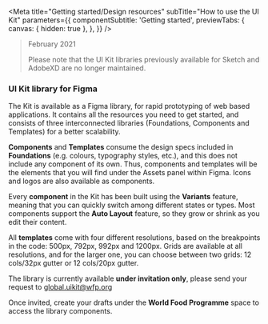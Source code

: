 
<Meta
  title="Getting started/Design resources"
  subTitle="How to use the UI Kit"
  parameters={{
    componentSubtitle: 'Getting started',
    previewTabs: {
      canvas: { hidden: true },
    },
  }}
/>


> February 2021
> 
> Please note that the UI Kit libraries previously available for Sketch and AdobeXD are no longer maintained.



### UI Kit library for Figma

The Kit is available as a Figma library, for rapid prototyping of web based applications. 
It contains all the resources you need to get started, and consists of three interconnected libraries (Foundations, Components and Templates) for a better scalability.


**Components** and **Templates** consume the design specs included in **Foundations** (e.g. colours, typography styles, etc.), and this does not include any component of its own. 
Thus, components and templates will be the elements that you will find under the Assets panel within Figma. Icons and logos are also available as components.


Every **component** in the Kit has been built using the **Variants** feature, meaning that you can quickly switch among different states or types. Most components support the **Auto Layout** feature, 
so they grow or shrink as you edit their content.


All **templates** come with four different resolutions, based on the breakpoints in the code: 500px, 792px, 992px and 1200px. Grids are available at all resolutions, and for the larger one, 
you can choose between two grids: 12 cols/32px gutter or 12 cols/20px gutter. 

The library is currently available **under invitation only**, please send your request to global.uikit@wfp.org

Once invited, create your drafts under the **World Food Programme** space to access the library components.

<!-- > 🎉 New Sketch library, design it with us!
>
> <strong>
>   We are working on a{' '}
>   <a
>     href="https://www.sketch.com/s/421befd7-29f6-4fe9-9dae-7d2bce93e1af"
>     target="_blank">
>     new version
>   </a>{' '}
>   of the Sketch library
> </strong>
> , which will live and progress alongside the official library until the porting
> is finalised. If you would like to try it out, <a href="sketch://add-library/cloud/https%3A%2F%2Fwww.sketch.com%2Fs%2F421befd7-29f6-4fe9-9dae-7d2bce93e1af">
>   add the library to Sketch
> </a> and <strong>share your feedback</strong> by leaving comments on the library
> directly or by <a
>   href="https://github.com/wfp/ui-design-kit/issues/1"
>   target="_blank">
>   using this thread
> </a>
> , so that we know that what we are building is actually useful for you. Thank you! -->


<!-- 
## Sketch

<p>
  To get started with the UI Kit library, you must first have{' '}
  <a href="https://www.sketch.com" target="_blank">
    Sketch
  </a>{' '}
  installed. The UI Kit components and icons live in the design kit as Sketch
  symbols:{' '}
  <strong>
    the symbols are organized by component, and every component comes with its
    variations, states, and groups
  </strong>
  .
</p>
<p>
  <Button href="sketch://add-library/cloud/b8xxz">
    Add the library to Sketch
  </Button>{' '}
  <Button
    kind="secondary"
    href="https://www.sketch.com/s/57cd224c-35ac-47be-b269-e032c60dc6a4">
    View it on Sketch Cloud
  </Button>
</p>
<br />

## Logos and favicons

<p>
  Logos and favicons are available as a separate downlod from our repository.
  <br />
  <a href="https://github.com/wfp/ui-design-kit/blob/master/WFP%20Logos.sketch?raw=true">
    Download the logos file
  </a>
  <br />
  <a href="https://github.com/wfp/ui-design-kit/blob/master/WFP%20Favicons.sketch?raw=true">
    Download the favicons file
  </a>
</p>

<h2>Adobe Xd</h2>
<p>
  To get started with the UI Kit library, you must first have{' '}
  <a href="https://www.adobe.com/products/xd.html" target="_blank">
    Adobe Xd
  </a>{' '}
  installed.{' '}
  <strong>
    The library is currently available for download only, we will soon provide
    it as a shared resource.
  </strong>
</p>
<p>
  <Button href="https://github.com/wfp/ui-design-kit/blob/master/WFP%20Template.xd?raw=true">
    Download the library
  </Button>{' '}
</p> -->
